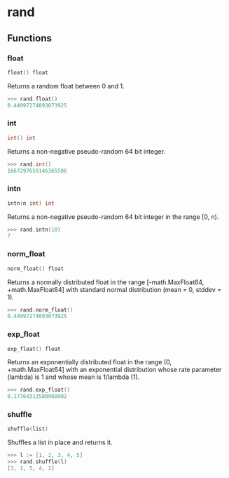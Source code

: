 # rand

## Functions

### float

```go filename="Function signature"
float() float
```

Returns a random float between 0 and 1.

```go filename="Example"
>>> rand.float()
0.44997274093073925
```

### int

```go filename="Function signature"
int() int
```

Returns a non-negative pseudo-random 64 bit integer.

```go filename="Example"
>>> rand.int()
1667297659146365586
```

### intn

```go filename="Function signature"
intn(n int) int
```

Returns a non-negative pseudo-random 64 bit integer in the range [0, n).

```go filename="Example"
>>> rand.intn(10)
7
```

### norm_float

```go filename="Function signature"
norm_float() float
```

Returns a normally distributed float in the range [-math.MaxFloat64, +math.MaxFloat64]
with standard normal distribution (mean = 0, stddev = 1).

```go filename="Example"
>>> rand.norm_float()
0.44997274093073925
```

### exp_float

```go filename="Function signature"
exp_float() float
```

Returns an exponentially distributed float in the range (0, +math.MaxFloat64]
with an exponential distribution whose rate parameter (lambda) is 1 and whose
mean is 1/lambda (1).

```go filename="Example"
>>> rand.exp_float()
0.17764313580968902
```

### shuffle

```go filename="Function signature"
shuffle(list)
```

Shuffles a list in place and returns it.

```go filename="Example"
>>> l := [1, 2, 3, 4, 5]
>>> rand.shuffle(l)
[3, 1, 5, 4, 2]
```
